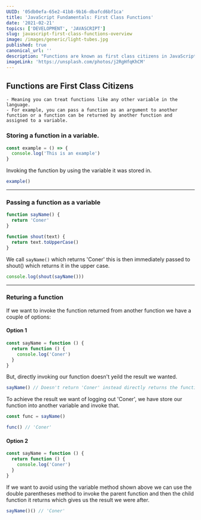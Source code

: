 ```yaml
---
UUID: '05db0efa-65e2-41b8-9b16-dbafcd6bf1ca'
title: 'JavaScript Fundamentals: First Class Functions'
date: '2021-02-21'
topics: ['DEVELOPMENT', 'JAVASCRIPT']
slug: javascript-first-class-functions-overview
image: /images/generic/light-tubes.jpg
published: true
canonical_url: ''
description: "Functions are known as first class citizens in JavaScript, here's exactly what that means."
imageLink: 'https://unsplash.com/photos/j2RgHfqKhCM'
---
```


## Functions are First Class Citizens

    - Meaning you can treat functions like any other variable in the language.
    - For example, you can pass a function as an argument to another function or a function can be returned by another function and assigned to a variable.

### Storing a function in a variable.

```jsx
const example = () => {
  console.log('This is an example')
}
```

Invoking the function by using the variable it was stored in.

```jsx
example()
```

---

### Passing a function as a variable

```jsx
function sayName() {
  return 'Coner'
}

function shout(text) {
  return text.toUpperCase()
}
```

We call `sayName()` which returns 'Coner' this is then immediately passed to shout() which returns it in the upper case.

```jsx
console.log(shout(sayName()))
```

---

### Returing a function

If we want to invoke the function returned from another function we have a couple of options:

#### Option 1

```jsx
const sayName = function () {
  return function () {
    console.log('Coner')
  }
}
```

But, directly invoking our function doesn't yeild the result we wanted.

```jsx
sayName() // Doesn't return 'Coner' instead directly returns the function.
```

To achieve the result we want of logging out 'Coner', we have store our function into another variable and invoke that.

```jsx
const func = sayName()

func() // 'Coner'
```

#### Option 2

```jsx
const sayName = function () {
  return function () {
    console.log('Coner')
  }
}
```

If we want to avoid using the variable method shown above we can use the double parentheses method to invoke the parent function and then the child function it returns which gives us the result we were after.

```jsx
sayName()() // 'Coner'
```
